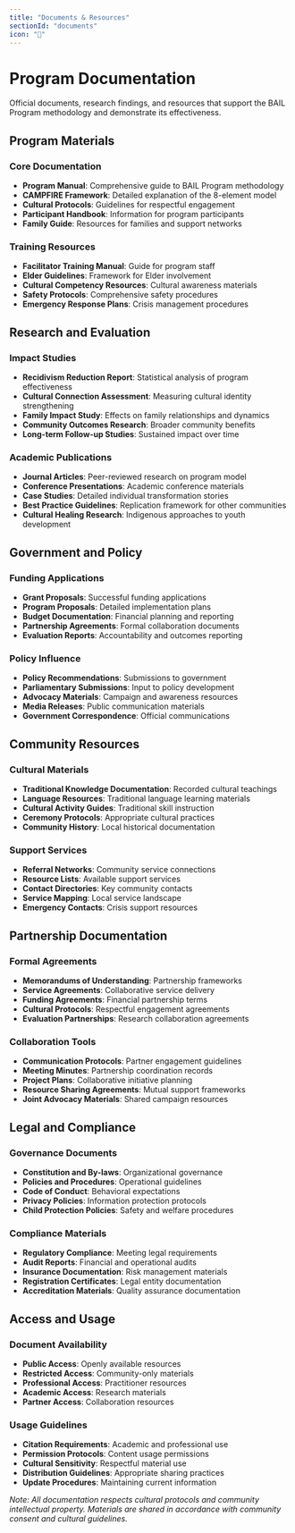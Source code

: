 ```yaml
---
title: "Documents & Resources"
sectionId: "documents"
icon: "📄"
---
```


# Program Documentation

Official documents, research findings, and resources that support the BAIL Program methodology and demonstrate its effectiveness.

## Program Materials

### Core Documentation
- **Program Manual**: Comprehensive guide to BAIL Program methodology
- **CAMPFIRE Framework**: Detailed explanation of the 8-element model
- **Cultural Protocols**: Guidelines for respectful engagement
- **Participant Handbook**: Information for program participants
- **Family Guide**: Resources for families and support networks

### Training Resources
- **Facilitator Training Manual**: Guide for program staff
- **Elder Guidelines**: Framework for Elder involvement
- **Cultural Competency Resources**: Cultural awareness materials
- **Safety Protocols**: Comprehensive safety procedures
- **Emergency Response Plans**: Crisis management procedures

## Research and Evaluation

### Impact Studies
- **Recidivism Reduction Report**: Statistical analysis of program effectiveness
- **Cultural Connection Assessment**: Measuring cultural identity strengthening
- **Family Impact Study**: Effects on family relationships and dynamics
- **Community Outcomes Research**: Broader community benefits
- **Long-term Follow-up Studies**: Sustained impact over time

### Academic Publications
- **Journal Articles**: Peer-reviewed research on program model
- **Conference Presentations**: Academic conference materials
- **Case Studies**: Detailed individual transformation stories
- **Best Practice Guidelines**: Replication framework for other communities
- **Cultural Healing Research**: Indigenous approaches to youth development

## Government and Policy

### Funding Applications
- **Grant Proposals**: Successful funding applications
- **Program Proposals**: Detailed implementation plans
- **Budget Documentation**: Financial planning and reporting
- **Partnership Agreements**: Formal collaboration documents
- **Evaluation Reports**: Accountability and outcomes reporting

### Policy Influence
- **Policy Recommendations**: Submissions to government
- **Parliamentary Submissions**: Input to policy development
- **Advocacy Materials**: Campaign and awareness resources
- **Media Releases**: Public communication materials
- **Government Correspondence**: Official communications

## Community Resources

### Cultural Materials
- **Traditional Knowledge Documentation**: Recorded cultural teachings
- **Language Resources**: Traditional language learning materials
- **Cultural Activity Guides**: Traditional skill instruction
- **Ceremony Protocols**: Appropriate cultural practices
- **Community History**: Local historical documentation

### Support Services
- **Referral Networks**: Community service connections
- **Resource Lists**: Available support services
- **Contact Directories**: Key community contacts
- **Service Mapping**: Local service landscape
- **Emergency Contacts**: Crisis support resources

## Partnership Documentation

### Formal Agreements
- **Memorandums of Understanding**: Partnership frameworks
- **Service Agreements**: Collaborative service delivery
- **Funding Agreements**: Financial partnership terms
- **Cultural Protocols**: Respectful engagement agreements
- **Evaluation Partnerships**: Research collaboration agreements

### Collaboration Tools
- **Communication Protocols**: Partner engagement guidelines
- **Meeting Minutes**: Partnership coordination records
- **Project Plans**: Collaborative initiative planning
- **Resource Sharing Agreements**: Mutual support frameworks
- **Joint Advocacy Materials**: Shared campaign resources

## Legal and Compliance

### Governance Documents
- **Constitution and By-laws**: Organizational governance
- **Policies and Procedures**: Operational guidelines
- **Code of Conduct**: Behavioral expectations
- **Privacy Policies**: Information protection protocols
- **Child Protection Policies**: Safety and welfare procedures

### Compliance Materials
- **Regulatory Compliance**: Meeting legal requirements
- **Audit Reports**: Financial and operational audits
- **Insurance Documentation**: Risk management materials
- **Registration Certificates**: Legal entity documentation
- **Accreditation Materials**: Quality assurance documentation

## Access and Usage

### Document Availability
- **Public Access**: Openly available resources
- **Restricted Access**: Community-only materials
- **Professional Access**: Practitioner resources
- **Academic Access**: Research materials
- **Partner Access**: Collaboration resources

### Usage Guidelines
- **Citation Requirements**: Academic and professional use
- **Permission Protocols**: Content usage permissions
- **Cultural Sensitivity**: Respectful material use
- **Distribution Guidelines**: Appropriate sharing practices
- **Update Procedures**: Maintaining current information

*Note: All documentation respects cultural protocols and community intellectual property. Materials are shared in accordance with community consent and cultural guidelines.*